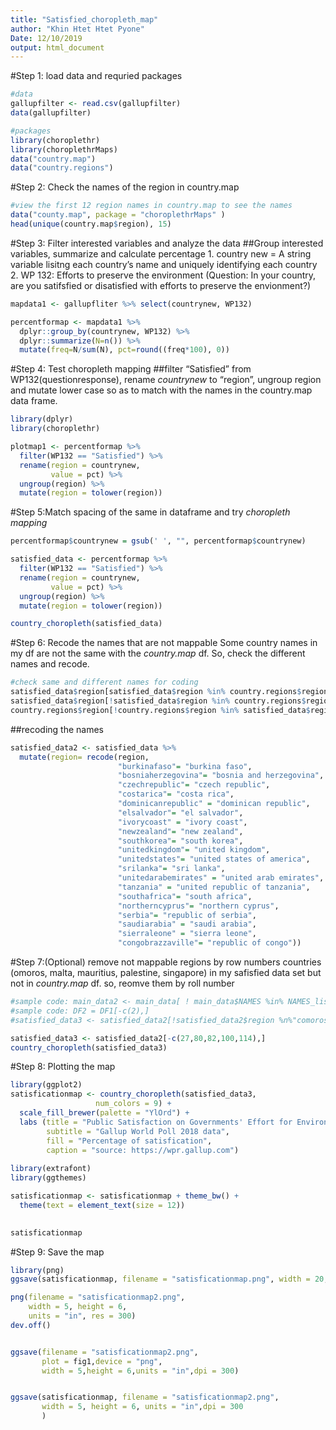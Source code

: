 ```yaml
---
title: "Satisfied_choropleth_map"
author: "Khin Htet Htet Pyone"
Date: 12/10/2019
output: html_document
---
```

#Step 1: load data and requried packages 

```r
#data
gallupfilter <- read.csv(gallupfilter)
data(gallupfilter)

#packages 
library(choroplethr)
library(choroplethrMaps)
data("country.map")
data("country.regions")

```

#Step 2: Check the names of the region in country.map

```r
#view the first 12 region names in country.map to see the names
data("county.map", package = "choroplethrMaps" )
head(unique(country.map$region), 15)
```

#Step 3: Filter interested variables and analyze the data
##Group interested variables, summarize and calculate percentage
1. country new = A string variable lisitng each country's name and uniquely identifying each country
2.  WP 132: Efforts to preserve the environment 
(Question: In your country, are you satifsfied or disatisfied with efforts to preserve the envionment?)

```r

mapdata1 <- gallupfliter %>% select(countrynew, WP132)

percentformap <- mapdata1 %>%
  dplyr::group_by(countrynew, WP132) %>%
  dplyr::summarize(N=n()) %>%
  mutate(freq=N/sum(N), pct=round((freq*100), 0))

```

#Step 4: Test choropleth mapping
##filter "Satisfied" from WP132(questionresponse), rename *countrynew* to "region", ungroup region and mutate lower case so as to match with the names in the country.map data frame. 

```r
library(dplyr)
library(choroplethr)

plotmap1 <- percentformap %>% 
  filter(WP132 == "Satisfied") %>% 
  rename(region = countrynew,
         value = pct) %>% 
  ungroup(region) %>% 
  mutate(region = tolower(region))

```

#Step 5:Match spacing of the same in dataframe and try *choropleth mapping* 

```r
percentformap$countrynew = gsub(' ', "", percentformap$countrynew)

satisfied_data <- percentformap %>% 
  filter(WP132 == "Satisfied") %>% 
  rename(region = countrynew,
         value = pct) %>% 
  ungroup(region) %>% 
  mutate(region = tolower(region)) 

country_choropleth(satisfied_data)
```

#Step 6: Recode the names that are not mappable 
Some country names in my df are not the same with the *country.map* df. So, check the different names and recode. 

```r
#check same and different names for coding 
satisfied_data$region[satisfied_data$region %in% country.regions$region]
satisfied_data$region[!satisfied_data$region %in% country.regions$region]
country.regions$region[!country.regions$region %in% satisfied_data$region]

```

##recoding the names 
```r
satisfied_data2 <- satisfied_data %>% 
  mutate(region= recode(region,
                        "burkinafaso"= "burkina faso",
                        "bosniaherzegovina"= "bosnia and herzegovina",
                        "czechrepublic"= "czech republic",
                        "costarica"= "costa rica",
                        "dominicanrepublic" = "dominican republic",
                        "elsalvador"= "el salvador",
                        "ivorycoast" = "ivory coast",
                        "newzealand"= "new zealand",
                        "southkorea"= "south korea",
                        "unitedkingdom"= "united kingdom",
                        "unitedstates"= "united states of america",
                        "srilanka"= "sri lanka",
                        "unitedarabemirates" = "united arab emirates",
                        "tanzania" = "united republic of tanzania",
                        "southafrica"= "south africa",
                        "northerncyprus"= "northern cyprus",
                        "serbia"= "republic of serbia",
                        "saudiarabia" = "saudi arabia",
                        "sierraleone" = "sierra leone",
                        "congobrazzaville"= "republic of congo"))
```

#Step 7:(Optional) remove not mappable regions by row numbers 
countries (omoros, malta, mauritius, palestine, singapore) in my safisfied data set but not in *country.map* df. so, reomve them by roll number 

```r
#sample code: main_data2 <- main_data[ ! main_data$NAMES %in% NAMES_list, ]
#sample code: DF2 = DF1[-c(2),]
#satisfied_data3 <- satisfied_data2[!satisfied_data2$region %n%"comoros","malta", "mauritius","palestine","singapore"]

satisfied_data3 <- satisfied_data2[-c(27,80,82,100,114),]
country_choropleth(satisfied_data3)
```

#Step 8: Plotting the map 

```r
library(ggplot2)
satisficationmap <- country_choropleth(satisfied_data3,
                   num_colors = 9) +
  scale_fill_brewer(palette = "YlOrd") +
  labs (title = "Public Satisfaction on Governments' Effort for Environmental Preservation by country",
        subtitle = "Gallup World Poll 2018 data",
        fill = "Percentage of satisfication",
        caption = "source: https://wpr.gallup.com") 
  
library(extrafont)
library(ggthemes)

satisficationmap <- satisficationmap + theme_bw() +
  theme(text = element_text(size = 12))
  

satisficationmap
```

#Step 9: Save the map 

```r
library(png)
ggsave(satisficationmap, filename = "satisficationmap.png", width = 20, height = 15)

png(filename = "satisficationmap2.png",
    width = 5, height = 6,
    units = "in", res = 300)
dev.off()


ggsave(filename = "satisficationmap2.png",
       plot = fig1,device = "png",
       width = 5,height = 6,units = "in",dpi = 300)


ggsave(satisficationmap, filename = "satisficationmap2.png", 
       width = 5, height = 6, units = "in",dpi = 300
       )

```
